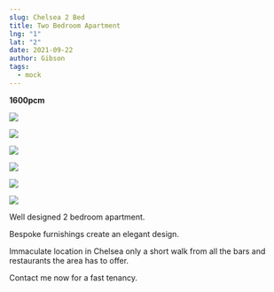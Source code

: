 ```yaml
---
slug: Chelsea 2 Bed
title: Two Bedroom Apartment
lng: "1"
lat: "2"
date: 2021-09-22
author: Gibson
tags:
  - mock
---
```

**1600pcm**

![](/images/default-5-.jpg)

![](/images/default-4-.jpg)

![](/images/default-8-.jpg)

![](/images/default-2-.jpg)

![](/images/default-1-.jpg)

![](/images/default-7-.jpg)



Well designed 2 bedroom apartment.

Bespoke furnishings create an elegant design. 

Immaculate location in Chelsea only a short walk from all the bars and restaurants the area has to offer.

Contact me now for a fast tenancy.